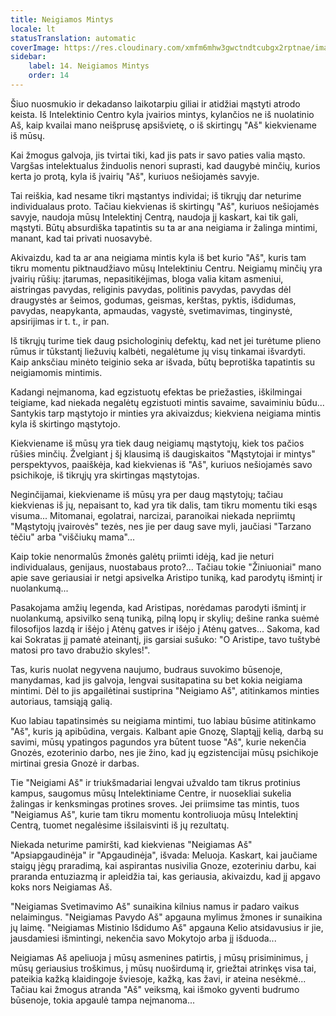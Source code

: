 ```yaml
---
title: Neigiamos Mintys
locale: lt
statusTranslation: automatic
coverImage: https://res.cloudinary.com/xmfm6mhw3gwctndtcubgx2rptnae/image/upload/v1740468922/small_cover_tratado_de_psicologia_revolucionaria_a4c0dca4e0.webp
sidebar:
    label: 14. Neigiamos Mintys
    order: 14
---
```

Šiuo nuosmukio ir dekadanso laikotarpiu giliai ir atidžiai mąstyti atrodo keista. Iš Intelektinio Centro kyla įvairios mintys, kylančios ne iš nuolatinio Aš, kaip kvailai mano neišprusę apsišvietę, o iš skirtingų "Aš" kiekviename iš mūsų.

Kai žmogus galvoja, jis tvirtai tiki, kad jis pats ir savo paties valia mąsto. Vargšas intelektualus žinduolis nenori suprasti, kad daugybė minčių, kurios kerta jo protą, kyla iš įvairių "Aš", kuriuos nešiojamės savyje.

Tai reiškia, kad nesame tikri mąstantys individai; iš tikrųjų dar neturime individualaus proto. Tačiau kiekvienas iš skirtingų "Aš", kuriuos nešiojamės savyje, naudoja mūsų Intelektinį Centrą, naudoja jį kaskart, kai tik gali, mąstyti. Būtų absurdiška tapatintis su ta ar ana neigiama ir žalinga mintimi, manant, kad tai privati nuosavybė.

Akivaizdu, kad ta ar ana neigiama mintis kyla iš bet kurio "Aš", kuris tam tikru momentu piktnaudžiavo mūsų Intelektiniu Centru. Neigiamų minčių yra įvairių rūšių: įtarumas, nepasitikėjimas, bloga valia kitam asmeniui, aistringas pavydas, religinis pavydas, politinis pavydas, pavydas dėl draugystės ar šeimos, godumas, geismas, kerštas, pyktis, išdidumas, pavydas, neapykanta, apmaudas, vagystė, svetimavimas, tinginystė, apsirijimas ir t. t., ir pan.

Iš tikrųjų turime tiek daug psichologinių defektų, kad net jei turėtume plieno rūmus ir tūkstantį liežuvių kalbėti, negalėtume jų visų tinkamai išvardyti. Kaip anksčiau minėto teiginio seka ar išvada, būtų beprotiška tapatintis su neigiamomis mintimis.

Kadangi neįmanoma, kad egzistuotų efektas be priežasties, iškilmingai teigiame, kad niekada negalėtų egzistuoti mintis savaime, savaiminiu būdu... Santykis tarp mąstytojo ir minties yra akivaizdus; kiekviena neigiama mintis kyla iš skirtingo mąstytojo.

Kiekviename iš mūsų yra tiek daug neigiamų mąstytojų, kiek tos pačios rūšies minčių. Žvelgiant į šį klausimą iš daugiskaitos "Mąstytojai ir mintys" perspektyvos, paaiškėja, kad kiekvienas iš "Aš", kuriuos nešiojamės savo psichikoje, iš tikrųjų yra skirtingas mąstytojas.

Neginčijamai, kiekviename iš mūsų yra per daug mąstytojų; tačiau kiekvienas iš jų, nepaisant to, kad yra tik dalis, tam tikru momentu tiki esąs visuma... Mitomanai, egolatrai, narcizai, paranoikai niekada nepriimtų "Mąstytojų įvairovės" tezės, nes jie per daug save myli, jaučiasi "Tarzano tėčiu" arba "viščiukų mama"...

Kaip tokie nenormalūs žmonės galėtų priimti idėją, kad jie neturi individualaus, genijaus, nuostabaus proto?... Tačiau tokie "Žiniuoniai" mano apie save geriausiai ir netgi apsivelka Aristipo tuniką, kad parodytų išmintį ir nuolankumą...

Pasakojama amžių legenda, kad Aristipas, norėdamas parodyti išmintį ir nuolankumą, apsivilko seną tuniką, pilną lopų ir skylių; dešine ranka suėmė filosofijos lazdą ir išėjo į Atėnų gatves ir išėjo į Atėnų gatves... Sakoma, kad kai Sokratas jį pamatė ateinantį, jis garsiai sušuko: "O Aristipe, tavo tuštybė matosi pro tavo drabužio skyles!".

Tas, kuris nuolat negyvena naujumo, budraus suvokimo būsenoje, manydamas, kad jis galvoja, lengvai susitapatina su bet kokia neigiama mintimi. Dėl to jis apgailėtinai sustiprina "Neigiamo Aš", atitinkamos minties autoriaus, tamsiąją galią.

Kuo labiau tapatinsimės su neigiama mintimi, tuo labiau būsime atitinkamo "Aš", kuris ją apibūdina, vergais. Kalbant apie Gnozę, Slaptąjį kelią, darbą su savimi, mūsų ypatingos pagundos yra būtent tuose "Aš", kurie nekenčia Gnozės, ezoterinio darbo, nes jie žino, kad jų egzistencijai mūsų psichikoje mirtinai gresia Gnozė ir darbas.

Tie "Neigiami Aš" ir triukšmadariai lengvai užvaldo tam tikrus protinius kampus, saugomus mūsų Intelektiniame Centre, ir nuosekliai sukelia žalingas ir kenksmingas protines sroves. Jei priimsime tas mintis, tuos "Neigiamus Aš", kurie tam tikru momentu kontroliuoja mūsų Intelektinį Centrą, tuomet negalėsime išsilaisvinti iš jų rezultatų.

Niekada neturime pamiršti, kad kiekvienas "Neigiamas Aš" "Apsiapgaudinėja" ir "Apgaudinėja", išvada: Meluoja. Kaskart, kai jaučiame staigų jėgų praradimą, kai aspirantas nusivilia Gnoze, ezoteriniu darbu, kai praranda entuziazmą ir apleidžia tai, kas geriausia, akivaizdu, kad jį apgavo koks nors Neigiamas Aš.

"Neigiamas Svetimavimo Aš" sunaikina kilnius namus ir padaro vaikus nelaimingus. "Neigiamas Pavydo Aš" apgauna mylimus žmones ir sunaikina jų laimę. "Neigiamas Mistinio Išdidumo Aš" apgauna Kelio atsidavusius ir jie, jausdamiesi išmintingi, nekenčia savo Mokytojo arba jį išduoda...

Neigiamas Aš apeliuoja į mūsų asmenines patirtis, į mūsų prisiminimus, į mūsų geriausius troškimus, į mūsų nuoširdumą ir, griežtai atrinkęs visa tai, pateikia kažką klaidingoje šviesoje, kažką, kas žavi, ir ateina nesėkmė... Tačiau kai žmogus atranda "Aš" veiksmą, kai išmoko gyventi budrumo būsenoje, tokia apgaulė tampa neįmanoma...

